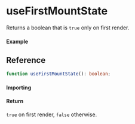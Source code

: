 
<Meta title="Lifecycle/useFirstMountState" component={Example} />

# useFirstMountState

Returns a boolean that is `true` only on first render.

#### Example

<Canvas>
  <Story story={Example} inline />
</Canvas>

## Reference

```ts
function useFirstMountState(): boolean;
```

#### Importing

<ImportPath />

#### Return

`true` on first render, `false` otherwise.
